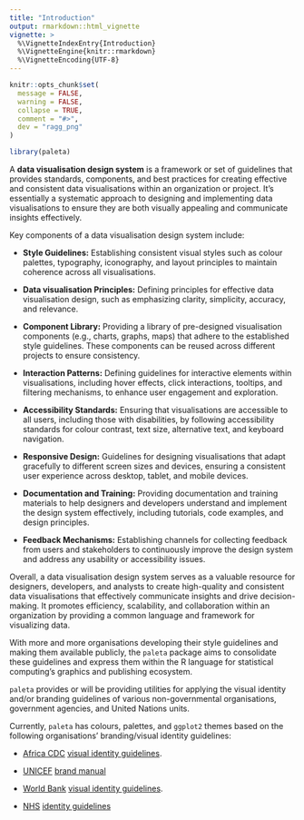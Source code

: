 ```yaml
---
title: "Introduction"
output: rmarkdown::html_vignette
vignette: >
  %\VignetteIndexEntry{Introduction}
  %\VignetteEngine{knitr::rmarkdown}
  %\VignetteEncoding{UTF-8}
---
```


```r
knitr::opts_chunk$set(
  message = FALSE, 
  warning = FALSE,
  collapse = TRUE,
  comment = "#>",
  dev = "ragg_png"
)
```

```r
library(paleta)
```

A **data visualisation design system** is a framework or set of guidelines that provides standards, components, and best practices for creating effective and consistent data visualisations within an organization or project. It's essentially a systematic approach to designing and implementing data visualisations to ensure they are both visually appealing and communicate insights effectively.

Key components of a data visualisation design system include:

* **Style Guidelines:** Establishing consistent visual styles such as colour palettes, typography, iconography, and layout principles to maintain coherence across all visualisations.

* **Data visualisation Principles:** Defining principles for effective data visualisation design, such as emphasizing clarity, simplicity, accuracy, and relevance.

* **Component Library:** Providing a library of pre-designed visualisation components (e.g., charts, graphs, maps) that adhere to the established style guidelines. These components can be reused across different projects to ensure consistency.

* **Interaction Patterns:** Defining guidelines for interactive elements within visualisations, including hover effects, click interactions, tooltips, and filtering mechanisms, to enhance user engagement and exploration.

* **Accessibility Standards:** Ensuring that visualisations are accessible to all users, including those with disabilities, by following accessibility standards for colour contrast, text size, alternative text, and keyboard navigation.

* **Responsive Design:** Guidelines for designing visualisations that adapt gracefully to different screen sizes and devices, ensuring a consistent user experience across desktop, tablet, and mobile devices.

* **Documentation and Training:** Providing documentation and training materials to help designers and developers understand and implement the design system effectively, including tutorials, code examples, and design principles.

* **Feedback Mechanisms:** Establishing channels for collecting feedback from users and stakeholders to continuously improve the design system and address any usability or accessibility issues.

Overall, a data visualisation design system serves as a valuable resource for designers, developers, and analysts to create high-quality and consistent data visualisations that effectively communicate insights and drive decision-making. It promotes efficiency, scalability, and collaboration within an organization by providing a common language and framework for visualizing data.

With more and more organisations developing their style guidelines and making them available publicly, the `paleta` package aims to consolidate these guidelines and express them within the R language for statistical computing's graphics and publishing ecosystem.

`paleta` provides or will be providing utilities for applying the visual identity and/or branding guidelines of various non-governmental organisations, government agencies, and United Nations units.

Currently, `paleta` has colours, palettes, and `ggplot2` themes based on the following organisations' branding/visual identity guidelines:

* [Africa CDC](https://africacdc.org/) [visual identity guidelines](https://africacdc.org/download/visual-identity-africa-cdc-branding-guide/).

* [UNICEF](https://www.unicef.org/) [brand manual](https://www.unicef.org/jordan/media/7166/file/ANNEX_G_-_Brand_book_V3.1.pdf)

* [World Bank](https://www.worldbank.org) [visual identity guidelines](https://thedocs.worldbank.org/en/doc/723361567518322252-0060022019/original/WBGBrandingandVisualIdentityGuidelinesFebruary2016.pdf).

* [NHS](https://www.nhs.uk/) [identity guidelines](https://www.england.nhs.uk/nhsidentity/identity-guidelines/)

<!-- * [World Health Organization](https://www.who.int/) [data design language](https://apps.who.int/gho/data/design-language/) -->

<!-- * [Scaling Up Nutrition](https://scalingupnutrition.org/) [style guide](https://scalingupnutrition.org/wp-content/uploads/2021/03/53764_SUN10ary_StyleGuide_Final_NOV2020.pdf) -->

